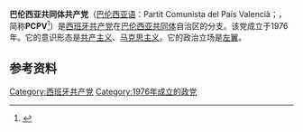 {{Infobox political party
|country     = 西班牙
|name  = 巴伦西亚共同体共产党
|native_name = Partit Comunista del País Valencià
|colorcode   = red
|logo  = PCPV ACTUAL.png
|logo_size = 150px
|president   = Javier Parra<ref>[http://www.paternaroja.es/2013/10/javier-parra-elegido-nuevo-secretario-general-del-pcpv-pce/ Javier Parra elegido nuevo Secretario General del PCPV-PCE] {{Wayback|url=http://www.paternaroja.es/2013/10/javier-parra-elegido-nuevo-secretario-general-del-pcpv-pce/ |date=20151010020733 }}.[2013-10-27] {{es}}</ref>
|secretary_general = 
|foundation  = 2000
|ideology    = [[共产主义|共产主义]]<br/>[[马克思主义|马克思主义]]<br/>[[共和主义|共和主义]]
|position    = [[左派|左派]]
|headquarters = [[西班牙|西班牙]][[瓦倫西亞|瓦倫西亞]]
|colours     = 
| membership_year = 2013年
| membership = 743<ref>{{Cite web |url=http://www.levante-emv.com/comunitat-valenciana/2013/10/30/javier-parra--comunista-troglodita/1046284.html |title=Javier Parra : ´Soy comunista, no troglodita´ |access-date=2018-10-24 |archive-date=2018-10-24 |archive-url=https://web.archive.org/web/20181024113110/https://www.levante-emv.com/comunitat-valenciana/2013/10/30/javier-parra--comunista-troglodita/1046284.html |dead-url=no }}</ref>
|national = [[西班牙共产党|西班牙共产党]]
|european    = 
|europarl    = 
|international = 
|seats1_title       = [[眾議院_(西班牙)|眾議院]]<br/><small>巴伦西亚席位</small>
|seats1             = {{Composition bar|1|33|hex={{Party_meta/Communist_Party_of_Spain/color}}}}
|website = [http://www.pcpv.es/ pcpv.es]
}}
'''巴伦西亚共同体共产党'''（[[巴伦西亚语|巴伦西亚语]]：Partit Comunista del País Valencià；{{lang-es|Partido Comunista del País Valenciano}}，简称'''PCPV'''<ref>{{Cite book |title=Political Handbook of the World 1998 |url=https://books.google.ru/books?isbn=1349149519 |author=Arthur S. Banks, Alan J. Day, Thomas C. Muller |publisher=[[Springer|Springer]] |year=2016 |isbn=9781349149513 |pages=第857页|language=en}}</ref>）是[[西班牙共产党|西班牙共产党]]在[[巴伦西亚共同体|巴伦西亚共同体]]自治区的分支。该党成立于1976年。它的意识形态是[[共产主义|共产主义]]、[[马克思主义|马克思主义]]。它的政治立场是[[左翼|左翼]]。

==参考资料==
{{reflist}}
{{西班牙共产党}}
[[Category:西班牙共产党|Category:西班牙共产党]]
[[Category:1976年成立的政党|Category:1976年成立的政党]]
